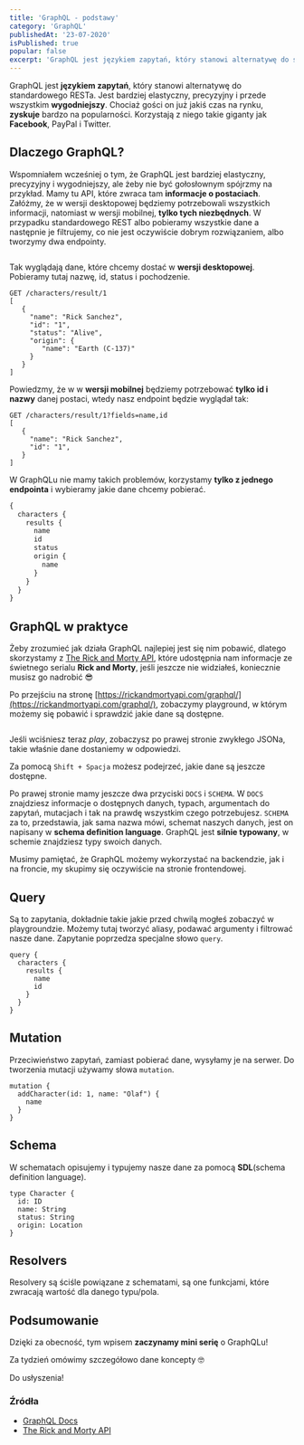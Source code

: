 ```yaml
---
title: 'GraphQL - podstawy'
category: 'GraphQL'
publishedAt: '23-07-2020'
isPublished: true
popular: false
excerpt: 'GraphQL jest językiem zapytań, który stanowi alternatywę do standardowego RESTa. Jest bardziej elastyczny, precyzyjny i przede wszystkim wygodniejszy.'
---
```


GraphQL jest **językiem zapytań**, który stanowi alternatywę do standardowego RESTa. Jest bardziej elastyczny, precyzyjny i przede wszystkim **wygodniejszy**. Chociaż gości on już jakiś czas na rynku, **zyskuje** bardzo na popularności. Korzystają z niego takie giganty jak **Facebook**, PayPal i Twitter.

## Dlaczego GraphQL?

Wspomniałem wcześniej o tym, że GraphQL jest bardziej elastyczny, precyzyjny i wygodniejszy, ale żeby nie być gołosłownym spójrzmy na przykład. Mamy tu API, które zwraca tam **informacje o postaciach**. Załóżmy, że w wersji desktopowej będziemy potrzebowali wszystkich informacji, natomiast w wersji mobilnej, **tylko tych niezbędnych**. W przypadku standardowego REST albo pobieramy wszystkie dane a następnie je filtrujemy, co nie jest oczywiście dobrym rozwiązaniem, albo tworzymy dwa endpointy.

<Image src="/images/graphql-podstawy/GraphQLvsRest.png" alt="" />

Tak wyglądają dane, które chcemy dostać w **wersji desktopowej**. Pobieramy tutaj nazwę, id, status i pochodzenie.

```
GET /characters/result/1
[
   {
     "name": "Rick Sanchez",
     "id": "1",
     "status": "Alive",
     "origin": {
        "name": "Earth (C-137)"
     }
   }
]
```

Powiedzmy, że w w **wersji mobilnej** będziemy potrzebować **tylko id i nazwy** danej postaci, wtedy nasz endpoint będzie wyglądał tak:

```
GET /characters/result/1?fields=name,id
[
   {
     "name": "Rick Sanchez",
     "id": "1",
   }
]
```

W GraphQLu nie mamy takich problemów, korzystamy **tylko z jednego endpointa** i wybieramy jakie dane chcemy pobierać.

```graphql
{
  characters {
    results {
      name
      id
      status
      origin {
        name
      }
    }
  }
}
```

## GraphQL w praktyce

Żeby zrozumieć jak działa GraphQL najlepiej jest się nim pobawić, dlatego skorzystamy z [The Rick and Morty API](https://rickandmortyapi.com/), które udostępnia nam informacje ze świetnego serialu **Rick and Morty**, jeśli jeszcze nie widziałeś, koniecznie musisz go nadrobić 😎

Po przejściu na stronę [https://rickandmortyapi.com/graphql/](https://rickandmortyapi.com/graphql/), zobaczymy playground, w którym możemy się pobawić i sprawdzić jakie dane są dostępne.

<Image src="/images/graphql-podstawy/grapqhl-playground-blank.png" alt="" />

Jeśli wciśniesz teraz _play_, zobaczysz po prawej stronie zwykłego JSONa, takie właśnie dane dostaniemy w odpowiedzi.

Za pomocą `Shift + Spacja` możesz podejrzeć, jakie dane są jeszcze dostępne.

Po prawej stronie mamy jeszcze dwa przyciski `DOCS` i `SCHEMA`. W `DOCS` znajdziesz informacje o dostępnych danych, typach, argumentach do zapytań, mutacjach i tak na prawdę wszystkim czego potrzebujesz. `SCHEMA` za to, przedstawia, jak sama nazwa mówi, schemat naszych danych, jest on napisany w **schema definition language**. GraphQL jest **silnie typowany**, w schemie znajdziesz typy swoich danych.

Musimy pamiętać, że GraphQL możemy wykorzystać na backendzie, jak i na froncie, my skupimy się oczywiście na stronie frontendowej.

## Query

Są to zapytania, dokładnie takie jakie przed chwilą mogłeś zobaczyć w playgroundzie. Możemy tutaj tworzyć aliasy, podawać argumenty i filtrować nasze dane. Zapytanie poprzedza specjalne słowo `query`.

```
query {
  characters {
    results {
      name
      id
    }
  }
}
```

## Mutation

Przeciwieństwo zapytań, zamiast pobierać dane, wysyłamy je na serwer. Do tworzenia mutacji używamy słowa `mutation`.

```
mutation {
  addCharacter(id: 1, name: "Olaf") {
    name
  }
}
```

## Schema

W schematach opisujemy i typujemy nasze dane za pomocą **SDL**(schema definition language).

```
type Character {
  id: ID
  name: String
  status: String
  origin: Location
}
```

## Resolvers

Resolvery są ściśle powiązane z schematami, są one funkcjami, które zwracają wartość dla danego typu/pola.

## Podsumowanie

Dzięki za obecność, tym wpisem **zaczynamy mini serię** o GraphQLu!

Za tydzień omówimy szczegółowo dane koncepty 🤓

Do usłyszenia!

### Źródła

- [GraphQL Docs](https://graphql.org/)
- [The Rick and Morty API](https://rickandmortyapi.com/)
